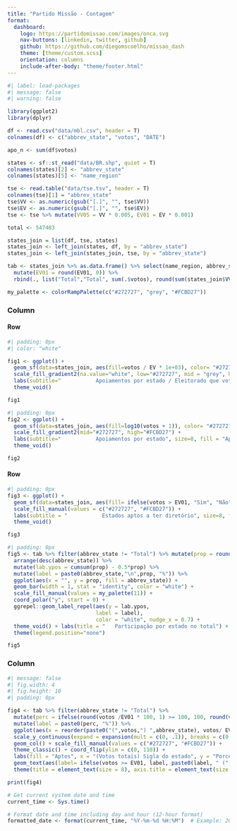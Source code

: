 ```yaml
---
title: "Partido Missão - Contagem"
format: 
  dashboard:
    logo: https://partidomissao.com/images/onca.svg
    nav-buttons: [linkedin, twitter, github]
    github: https://github.com/diegomscoelho/missao_dash
    theme: [theme/custom.scss]
    orientation: columns
    include-after-body: "theme/footer.html"
---
```


```r
#| label: load-packages
#| message: false
#| warning: false

library(ggplot2)
library(dplyr)

df <- read.csv("data/mbl.csv", header = T)
colnames(df) <- c("abbrev_state", "votos", "DATE")

apo_n <- sum(df$votos)

states <- sf::st_read("data/BR.shp", quiet = T)
colnames(states)[2] <- "abbrev_state"
colnames(states)[5] <- "name_region"

tse <- read.table("data/tse.tsv", header = T)
colnames(tse)[1] = "abbrev_state"
tse$VV <- as.numeric(gsub("[.]", "", tse$VV))
tse$EV <- as.numeric(gsub("[.]", "", tse$EV))
tse <- tse %>% mutate(VV05 = VV * 0.005, EV01 = EV * 0.001)

total <- 547403

states_join = list(df, tse, states)
states_join <- left_join(states, df, by = "abbrev_state")
states_join <- left_join(states_join, tse, by = "abbrev_state")

tab <- states_join %>% as.data.frame() %>% select(name_region, abbrev_state, votos, EV01) %>%
  mutate(EV01 = round(EV01, 0)) %>%
  rbind(., list("Total","Total", sum(.$votos), round(sum(states_join$VV05),0)))

my_palette <- colorRampPalette(c("#272727", "grey", "#FCBD27"))

```

### Column {width="75%"}

#### Row {height="50%"}

```r
#| padding: 0px
#| color: "white"

fig1 <- ggplot() +
  geom_sf(data=states_join, aes(fill=votos / EV * 1e+03), color= "#272727", size=.15) +
  scale_fill_gradient2(na.value="white", low="#272727", mid = "grey", high="#FCBD27", midpoint = 1) +
  labs(subtitle="           Apoiamentos por estado / Eleitorado que votou", size=8, fill = "Apoiamentos\nNormalizados") +
  theme_void()

fig1

```

```r
#| padding: 0px
fig2 <- ggplot() +
  geom_sf(data=states_join, aes(fill=log10(votos + 1)), color= "#272727", size=.15) +
  scale_fill_gradient2(mid="#272727", high="#FCBD27") +
  labs(subtitle="           Apoiamentos por estado", size=8, fill = "Apoiamentos\n(log10)") +
  theme_void()

fig2

```

#### Row {height="50%"}

```r
#| padding: 0px
fig3 <- ggplot() +
  geom_sf(data=states_join, aes(fill= ifelse(votos > EV01, "Sim", "Não")), color= "#272727", size=.15) +
  scale_fill_manual(values = c("#272727", "#FCBD27")) +
  labs(subtitle = "           Estados aptos a ter diretório", size=8, fill = "Aptos") +
  theme_void()

fig3

```

```r
#| padding: 0px
fig5 <- tab %>% filter(abbrev_state != "Total") %>% mutate(prop = round(votos/sum(votos)*100,1)) %>% filter(prop != 0) %>%
  arrange(desc(abbrev_state)) %>%
  mutate(lab.ypos = cumsum(prop) - 0.5*prop) %>%
  mutate(label = paste0(abbrev_state,"\n",prop, "%")) %>%
  ggplot(aes(x = "", y = prop, fill = abbrev_state)) +
  geom_bar(width = 1, stat = "identity", color = "white") +
  scale_fill_manual(values = my_palette(11)) +
  coord_polar("y", start = 0) +
  ggrepel::geom_label_repel(aes(y = lab.ypos,
                            label = label),
                            color = "white", nudge_x = 0.7) +
  theme_void() + labs(title = "   Participação por estado no total") +
  theme(legend.position="none")

fig5


```

### Column {width="25%"}

```r
#| message: false
#| fig.width: 4
#| fig.height: 10
#| padding: 0px

fig4 <- tab %>% filter(abbrev_state != "Total") %>%
  mutate(perc = ifelse(round(votos /EV01 * 100, 1) >= 100, 100, round(votos /EV01 * 100, 1))) %>%
  mutate(label = paste0(perc, "%")) %>%
  ggplot(aes(x = reorder(paste0("(",votos,") ",abbrev_state), votos/ EV01), y = perc, fill = ifelse(perc >= 100, "Sim", "Não"))) +
  scale_y_continuous(expand = expansion(mult = c(0, .1)), breaks = c(0, 25, 50, 75, 100)) +
  geom_col() + scale_fill_manual(values = c("#272727", "#FCBD27")) +
  theme_classic() + coord_flip(ylim = c(0, 110)) +
  labs(fill = "Aptos", x = "(Votos totais) Sigla do estado", y = "Porcentagem (votos para meta)", title = "Apoiamentos mínimos por estado (%)") +
  geom_text(aes(label= ifelse(votos >= EV01, label, paste0(label, " (",EV01-votos,")"))),position = position_dodge2(0.9), hjust = -0.2, fontface=2, cex=2.5, show.legend = F) +
  theme(title = element_text(size = 8), axis.title = element_text(size = 10), legend.position = c(.85, .5))

print(fig4)

```

```r

# Get current system date and time
current_time <- Sys.time()

# Format date and time including day and hour (12-hour format)
formatted_date <- format(current_time, "%Y-%m-%d %H:%M")  # Example: 2024-07-05 11:04 AM

```